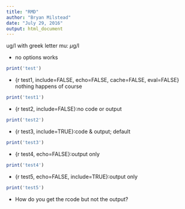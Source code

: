 ```yaml
---
title: "RMD"
author: "Bryan Milstead"
date: "July 29, 2016"
output: html_document
---
```


ug/l with greek letter mu: $\mu$g/l

* no options works
```r
print('test')
```

* {r test1, include=FALSE, echo=FALSE, cache=FALSE, eval=FALSE} nothing happens of course

```r
print('test1')
```

* {r test2, include=FALSE}:no code or output

```r
print('test2')
```

* {r test3, include=TRUE}:code & output; default

```r
print('test3')
```

* {r test4, echo=FALSE}:output only

```r
print('test4')
```

* {r test5, echo=FALSE, include=TRUE}:output only

```r
print('test5')
```

* How do you get the rcode but not the output?